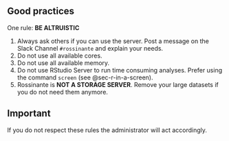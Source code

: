 ## Good practices {#sec-good-practices}


One rule: **BE ALTRUISTIC**

1. Always ask others if you can use the server. Post a message on the Slack 
Channel `#rossinante` and explain your needs.
2. Do not use all available cores. 
3. Do not use all available memory.
4. Do not use RStudio Server to run time consuming analyses. Prefer using the 
command `screen` (see @sec-r-in-a-screen).
5. Rossinante is **NOT A STORAGE SERVER**. Remove your large datasets if you do 
not need them anymore.


::: {.callout-important}
## Important

If you do not respect these rules the administrator will act accordingly.
:::
